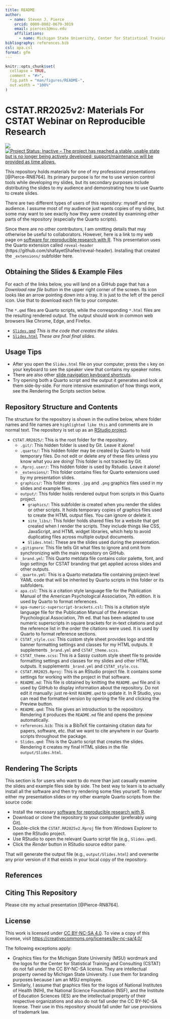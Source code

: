 ```yaml
---
title: README
author: 
  - name: Steven J. Pierce
    orcid: 0000-0002-0679-3019
    email: pierces1@msu.edu
    affiliations: 
      - name: Michigan State University, Center for Statistical Training and Consulting
bibliography: references.bib
csl: apa.csl
format: gfm
---
```


<!-- README.md is generated from README.Rmd. Please edit that file -->

```r
knitr::opts_chunk$set(
  collapse = TRUE,
  comment = "#>",
  fig.path = "man/figures/README-",
  out.width = "100%"
)
```

# CSTAT.RR2025v2: Materials For CSTAT Webinar on Reproducible Research

<!-- badges: start -->
[![](https://img.shields.io/badge/lifecycle-stable-brightgreen.svg)](https://lifecycle.r-lib.org/articles/stages.html#stable)
[![Project Status: Inactive – The project has reached a stable, usable state but is no longer being actively developed; support/maintenance will be provided as time allows.](https://www.repostatus.org/badges/latest/inactive.svg)](https://www.repostatus.org/#inactive)
<!-- badges: end -->

This repository holds materials for one of my professional presentations 
[@Pierce-RN8764]. Its primary purpose is for me to use version control tools 
while developing my slides, but its secondary purposes include distributing the 
slides to my audience and demonstrating how to use Quarto to create slides. 

There are two different types of users of this repository: myself and my
audience. I assume most of my audience just wants copies of my slides, but some
may want to see exactly how they were created by examining other parts of the
repository (especially the Quarto scripts).

Since there are no other contributors, I am omitting details that may
otherwise be useful to collaborators. However, here is a link to my web page on
[software for reproducible research with R](https://sjpierce.github.io/rr_software.html). 
This presentation uses the Quarto extension called `reveal-header` 
(https://github.com/shafayetShafee/reveal-header). Installing that created the 
`_extensions/` subfolder here.  

## Obtaining the Slides & Example Files
For each of the links below, you will land on a GitHub page that has a 
*Download raw file* button in the upper right corner of the screen. Its icon
looks like an arrow pointing down into a tray. It is just to the left of the
pencil icon. Use that to download each file to your computer.

The `*.qmd` files are Quarto scripts, while the corresponding `*.html` files are 
the resulting rendered output. The output should work in common web browsers 
like Chrome, Edge, and Firefox. 

* [`Slides.qmd`](https://github.com/sjpierce/CSTAT.RR2025v2/blob/main/Slides.qmd) 
  *This is the code that creates the slides.*
* [`Slides.html`](https://github.com/sjpierce/CSTAT.RR2025v2/blob/main/output/Slides.html) 
  *These are final final slides.*

## Usage Tips

* After you open the `Slides.html` file on your computer, press the `s` key on 
  your keyboard to see the speaker view that contains my speaker notes. 
* There are also other 
  [slide navigation keyboard shortcuts](https://quarto.org/docs/presentations/revealjs/presenting.html). 
* Try opening both a Quarto script and the output it generates and look at them 
  side-by-side. For more intensive examination of how things work, see the 
  Rendering the Scripts section below. 

## Repository Structure and Contents
The structure for the repository is shown in the outline below, where folder names 
and file names are `highlighted like this` and comments are in normal text.
The repository is set up as an 
[RStudio project](https://support.rstudio.com/hc/en-us/articles/200526207-Using-RStudio-Projects). 

* `CSTAT.RR2025/`: This is the root folder for the repository.
    * `.git/`: This hidden folder is used by Git. Leave it alone!
    * `.quarto/`: This hidden folder may be created by Quarto to hold temporary 
      files. Do not edit or delete any of these files unless you know what you 
      are doing! This folder is not tracked by Git.
    * `.Rproj.user/`: This hidden folder is used by Rstudio. Leave it alone!
    * `_extensions/`: This folder contains files for Quarto extensions used by 
      my presentation slides. 
    * `graphics/`: This folder stores `.jpg` and `.png` graphics files used in 
      my slides and example files. 
    * `output/`: This folder holds rendered output from scripts in this Quarto 
      project. 
        * `graphics/`: This subfolder is created when you render the slides or 
          other scripts. It holds temporary copies of graphics files used to 
          create the HTML output files. You can ignore or delete it. 
        * `site_libs/`: This folder holds shared files for a website that get 
          created when I render the scripts. They include things like CSS, 
          JavaScript, and HTML widget libraries, which help to avoid duplicating 
          files across multiple output documents. 
        * `Slides.html`: These are the slides used during the presentation. 
    * `.gitignore`: This file tells Git what files to ignore and omit from 
      synchronizing with the main repository on GitHub.
    * `_brand.yml`: This Quarto metdata file contains color palette, font, and 
      logo settings for CSTAT branding that get applied across slides and other 
      outputs.  
    * `_quarto.yml`: This is a Quarto metadata file containing project-level 
      YAML code that will be inherited by Quarto scripts in this folder or its 
      subfolders.  
    * `apa.csl`: This is a citation style language file for the Publication 
      Manual of the American Psychological Association, 7th edition. It is used
      by Quarto to format references.
    * `apa-numeric-superscript-brackets.csl`: This is a citation style 
      language file for the Publication Manual of the American Psychological 
      Association, 7th ed. that has been adapted to use numeric superscripts
      in square brackets for in-text citations and put the reference list in 
      the order the citations were used. It is used by Quarto to format 
      reference sections. 
    * `CSTAT_style.css`: This custom style sheet provides logo and title banner 
      formatting settings and classes for my HTML outputs. It supplements 
      `_brand.yml` and `CSTAT_theme.scss`. 
    * `CSTAT_theme.scss`: This is a Sassy custom style sheet file to provide 
      formatting settings and classes for my slides and other HTML outputs. It 
      supplements `_brand.yml` and `CSTAT_style.css`. 
    * `CSTAT.RR2025.Rproj`: This is an RStudio project file. It contains 
      some settings for working with the project in that software. 
    * `README.md`: This file is obtained by knitting the `README.qmd` file and 
      is used by GitHub to display information about the repository. Do not edit 
      it manually: just re-knit `README.qmd` to update it. In R Studio, you can 
      read the formatted version by opening the file and clicking the Preview 
      button.
    * `README.qmd`: This file gives an introduction to the repository. Rendering
      it produces the `README.md` file and opens the preview automatically. 
    * `references.bib`: This is a BibTeX file containing citation data for 
      papers, software, etc. that we want to cite anywhere in our Quarto 
      scripts throughout the package. 
    * `Slides.qmd`: This is the Quarto script that creates the slides. Rendering 
      it creates my final HTML slides in the file `output/Slides.html`. 

## Rendering The Scripts
This section is for users who want to do more than just casually examine the 
slides and example files side by side. The best way to learn is to actually 
install all the software and then try rendering some files yourself. To render 
either my presentation slides or my other example Quarto scripts from the source 
code:

* Install the necessary 
  [software for reproducible research with R](https://sjpierce.github.io/rr_software.html).
* Download or clone the repository to your computer (preferably using Git). 
* Double-click the `CSTAT.RR2025v2.Rproj` file from Windows Explorer to open 
  the RStudio project.
* Use RStudio to open the relevant Quarto script file (e.g., `Slides.qmd`).
* Click the *Render* button in RStudio source editor pane. 

That will generate the output file (e.g., `output/Slides.html`) and overwrite 
any prior version of it that exists in your local copy of the repository. 

## References 
::: {#refs}
:::

## Citing This Repository
Please cite my actual presentation [@Pierce-RN8764]. 

## License
This work is licensed under [CC BY-NC-SA 4.0](https://creativecommons.org/licenses/by-nc-sa/4.0/?ref=chooser-v1). 
To view a copy of this license, visit 
[https://creativecommons.org/licenses/by-nc-sa/4.0/](https://creativecommons.org/licenses/by-nc-sa/4.0/)

The following exceptions apply: 

* Graphics files for the Michigan State University (MSU) wordmark and the logos 
  for the Center for Statistical Training and Consulting (CSTAT) do not fall 
  under the CC BY-NC-SA license. They are intellectual property owned by 
  Michigan State University. I use them for branding purposes because I am an 
  MSU employee. 
* Similarly, I assume that graphics files for the logos of National Institutes 
  of Health (NIH), the National Science Foundation (NSF), and the Institute of 
  Education Sciences (IES) are the intellectual property of their respective 
  organizations and also do not fall under the CC BY-NC-SA license. Their use in 
  this repository should fall under fair use provisions of trademark law.
